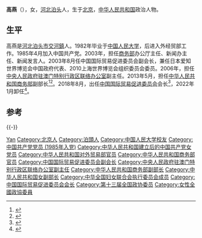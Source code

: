{{Infobox Biography
| subject_name   = 高燕
| image_name     = 
| image_size     = 220px
| date_of_birth  = {{Birth date and age|1958|11|1}}
| place_of_birth = [[中华人民共和国|中国]][[北京市|北京市]]
| date_of_death  = 
| place_of_death = 
| occupation     = [[中国国际贸易促进委员会|中国国际贸易促进委员会]]会长
}}
{{Otheruses|高燕|other=同名或類似名的其它條目描述}}
'''高燕'''（{{bd|1958年|11月1日||catIdx=Gao高}}），女，[[河北|河北]][[泊头市|泊头]]人，生于[[北京市|北京]]，[[中华人民共和国|中华人民共和国]]政治人物。

== 生平 ==
高燕是[[河北|河北]][[泊头市|泊头市]][[交河鎮|交河鎮]]人。1982年毕业于[[中国人民大学|中国人民大学]]，后进入外经贸部工作。1985年4月加入中国共产党。2003年，担任[[商务部|商务部]]办公厅主任、新闻办主任、新闻发言人。2003年8月任中国国际贸易促进委员会副会长，兼任日本爱知世界博览会中国政府代表、2010上海世界博览会组织委员会委员。2006年，担任[[中央人民政府驻澳门特别行政区联络办公室|中央人民政府驻澳门特别行政区联络办公室]]副主任。2013年5月，担任[[中华人民共和国商务部|中华人民共和国商务部]]副部长<ref>{{cite news|title=国务院任免外交部、公安部等部门国家工作人员|url=http://www.gov.cn/rsrm/2013-06/09/content_2422955.htm|accessdate=2013-06-19|newspaper=中国政府网|date=2013-06-09|archive-date=2013-06-12|archive-url=https://web.archive.org/web/20130612065525/http://www.gov.cn/rsrm/2013-06/09/content_2422955.htm|dead-url=no}}</ref><ref>{{cite news|title=国务院任免商务部领导人员:高燕房爱卿任副部长|url=http://renshi.people.com.cn/n/2013/0614/c139617-21845675.html|accessdate=2015-09-29|newspaper=中国新闻网|date=2013-06-14|archive-date=2015-09-30|archive-url=https://web.archive.org/web/20150930000238/http://renshi.people.com.cn/n/2013/0614/c139617-21845675.html|dead-url=no}}</ref>。2018年8月，出任[[中国国际贸易促进委员会|中国国际贸易促进委员会]]会长<ref>{{Cite web|url=http://renshi.people.com.cn/n1/2018/0919/c139617-30301789.html|title=高燕任中国国际贸易促进委员会会长|publisher=人民网|date=2018-09-19|accessdate=2022-01-30|archive-date=2020-02-23|archive-url=https://web.archive.org/web/20200223153917/http://renshi.people.com.cn/n1/2018/0919/c139617-30301789.html|dead-url=no}}</ref>，2022年1月卸任<ref>{{Cite web|url=https://china.caixin.com/2022-01-30/101836826.html|title=半年后再履新 商务部最年轻副部长任鸿斌出任中国贸促会会长|publisher=财新网|date=2022-01-30|accessdate=2022-01-30|archive-date=2022-02-06|archive-url=https://web.archive.org/web/20220206230835/https://china.caixin.com/2022-01-30/101836826.html|dead-url=no}}</ref>。

== 参考 ==
{{reflist}}

{{-}}
{{start box}}
{{s-civ}}
{{s-before|[[姜增伟|姜增伟]]}}
{{s-title|[[中国国际贸易促进委员会|中国国际贸易促进委员会]]会长|2018年8月－2022年1月}}
{{s-after|[[任鸿斌|任鸿斌]]}}
{{end box}}

{{Authority control}}
{{DEFAULTSORT:Gao高}}
[[Category:高姓|Yan]]
[[Category:北京人|Category:北京人]]
[[Category:泊頭人|Category:泊頭人]]
[[Category:中国人民大学校友|Category:中国人民大学校友]]
[[Category:中国共产党党员_(1985年入党)|Category:中国共产党党员 (1985年入党)]]
[[Category:中华人民共和国建立后的中国共产党女党员|Category:中华人民共和国建立后的中国共产党女党员]]
[[Category:中华人民共和国对外贸易部官员|Category:中华人民共和国对外贸易部官员]]
[[Category:中华人民共和国商务部官员|Category:中华人民共和国商务部官员]]
[[Category:中国国际贸易促进委员会副会长|Category:中国国际贸易促进委员会副会长]]
[[Category:中央人民政府驻澳门特别行政区联络办公室副主任|Category:中央人民政府驻澳门特别行政区联络办公室副主任]]
[[Category:中华人民共和国商务部副部长|Category:中华人民共和国商务部副部长]]
[[Category:中华人民共和国女副部长|Category:中华人民共和国女副部长]]
[[Category:中华全国妇女联合会执行委员会成员|Category:中华全国妇女联合会执行委员会成员]]
[[Category:中国国际贸易促进委员会会长|Category:中国国际贸易促进委员会会长]]
[[Category:第十三届全国政协委员|Category:第十三届全国政协委员]]
[[Category:女性全國政協委員|Category:女性全國政協委員]]